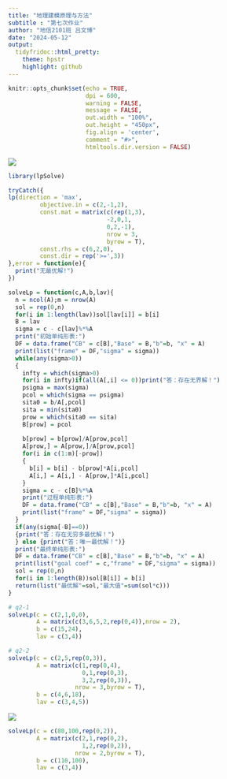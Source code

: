 ```yaml
---
title: "地理建模原理与方法"
subtitle : "第七次作业"
author: "地信2101班 吕文博"
date: "2024-05-12"
output:
  tidyfridoc::html_pretty:
    theme: hpstr
    highlight: github
---
```


```r
knitr::opts_chunk$set(echo = TRUE,
                      dpi = 600,
                      warning = FALSE,
                      message = FALSE,
                      out.width = "100%",
                      out.height = "450px",
                      fig.align = 'center',
                      comment = "#>",
                      htmltools.dir.version = FALSE)
```

![](../picture/fig7-1.jpg)

```r
library(lpSolve)

tryCatch({
lp(direction = 'max',
         objective.in = c(2,-1,2),
         const.mat = matrix(c(rep(1,3),
                            -2,0,1,
                            0,2,-1),
                            nrow = 3,
                            byrow = T),
         const.rhs = c(6,2,0),
         const.dir = rep('>=',3))
},error = function(e){
  print("无最优解!")
})

```

```r
solveLp = function(c,A,b,lav){ 
  n = ncol(A);m = nrow(A)
  sol = rep(0,n)
  for(i in 1:length(lav))sol[lav[i]] = b[i]
  B = lav 
  sigma = c - c[lav]%*%A
  print("初始单纯形表:")
  DF = data.frame("CB" = c[B],"Base" = B,"b"=b, "x" = A)
  print(list("frame" = DF,"sigma" = sigma))
  while(any(sigma>0))
  { 
    infty = which(sigma>0)
    for(i in infty)if(all(A[,i] <= 0))print("答：存在无界解！")
    psigma = max(sigma)    
    pcol = which(sigma == psigma)
    sita0 = b/A[,pcol]
    sita = min(sita0)
    prow = which(sita0 == sita)    
    B[prow] = pcol       
    
    b[prow] = b[prow]/A[prow,pcol]    
    A[prow,] = A[prow,]/A[prow,pcol]
    for(i in c(1:m)[-prow])
    {
      b[i] = b[i] - b[prow]*A[i,pcol]
      A[i,] = A[i,] - A[prow,]*A[i,pcol]
    }
    sigma = c - c[B]%*%A
    print("过程单纯形表:")
    DF = data.frame("CB" = c[B],"Base" = B,"b"=b, "x" = A)
    print(list("frame" = DF,"sigma" = sigma))
  }
  if(any(sigma[-B]==0))
  {print("答：存在无穷多最优解！")
  } else {print("答：唯一最优解！")}
  print("最终单纯形表:")
  DF = data.frame("CB" = c[B],"Base" = B,"b"=b, "x" = A)
  print(list("goal coef" = c,"frame" = DF,"sigma" = sigma))
  sol = rep(0,n)
  for(i in 1:length(B))sol[B[i]] = b[i]
  return(list("最优解"=sol,"最大值"=sum(sol*c)))
} 

# q2-1
solveLp(c = c(2,1,0,0),
        A = matrix(c(3,6,5,2,rep(0,4)),nrow = 2),
        b = c(15,24),
        lav = c(3,4))

# q2-2
solveLp(c = c(2,5,rep(0,3)),
        A = matrix(c(1,rep(0,4),
                     0,1,rep(0,3),
                     3,2,rep(0,3)),
                   nrow = 3,byrow = T),
        b = c(4,6,18),
        lav = c(3,4,5))
```

![](../picture/fig7-2.jpg)

```r
solveLp(c = c(80,100,rep(0,2)),
        A = matrix(c(2,1,rep(0,2),
                     1,2,rep(0,2)),
                   nrow = 2,byrow = T),
        b = c(110,100),
        lav = c(3,4))
```

